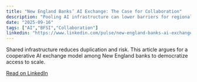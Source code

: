 ```yaml
---
title: "New England Banks’ AI Exchange: The Case for Collaboration"
description: "Pooling AI infrastructure can lower barriers for regional banks."
date: "2025-09-16"
tags: ["AI","BFSI","Collaboration"]
linkedin: "https://www.linkedin.com/pulse/new-england-banks-ai-exchange-case-collaboration-pankaj-misra-pcohe/?lipi=urn%3Ali%3Apage%3Ad_flagship3_publishing_published%3BwpZRzvSiT1Kp2IYlIkX2ug%3D%3D"
---
```


Shared infrastructure reduces duplication and risk. This article argues for a cooperative AI exchange model among New England banks to democratize access to scale.  

[Read on LinkedIn]({linkedin})
